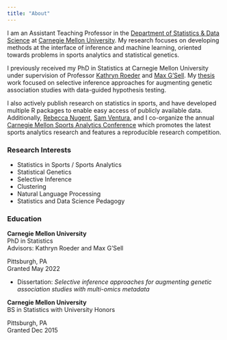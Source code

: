 ```yaml
---
title: "About"
---
```


I am an Assistant Teaching Professor in the [Department of Statistics & Data Science](http://www.stat.cmu.edu/) at [Carnegie Mellon University](http://www.cmu.edu/). My research focuses on developing methods at the interface of inference and machine learning, oriented towards problems in sports analytics and statistical genetics. 

I previously received my PhD in Statistics at Carnegie Mellon University under supervision of Professor [Kathryn Roeder](https://kathrynmroeder.github.io/) and [Max G’Sell](https://www.andrew.cmu.edu/user/mgsell/). My [thesis](https://kilthub.cmu.edu/articles/thesis/Selective_inference_approaches_for_augmenting_genetic_association_studies_with_multi-omics_metadata/19669593) work focused on selective inference approaches for augmenting genetic association studies with data-guided hypothesis testing.

I also actively publish research on statistics in sports, and have developed multiple R packages to enable easy access of publicly available data. Additionally, [Rebecca Nugent](http://www.stat.cmu.edu/~rnugent/PUBLIC/), [Sam Ventura](http://www.stat.cmu.edu/people/faculty/sam-ventura), and I co-organize the annual [Carnegie Mellon Sports Analytics Conference](https://www.stat.cmu.edu/cmsac/conference/2022/) which promotes the latest sports analytics research and features a reproducible research competition.

### Research Interests

- Statistics in Sports / Sports Analytics
- Statistical Genetics
- Selective Inference
- Clustering
- Natural Language Processing
- Statistics and Data Science Pedagogy

### Education

::: {.d-flex .justify-content-between}
::: {}
**Carnegie Mellon University**  
PhD in Statistics  
Advisors: Kathryn Roeder and Max G'Sell
:::
::: {.text-end}
Pittsburgh, PA  
Granted May 2022
:::
:::
- Dissertation: *Selective inference approaches for augmenting genetic association studies with multi-omics metadata*


::: {.d-flex .justify-content-between}
::: {}
**Carnegie Mellon University**  
BS in Statistics with University Honors
:::
::: {.text-end}
Pittsburgh, PA  
Granted Dec 2015
:::
:::

